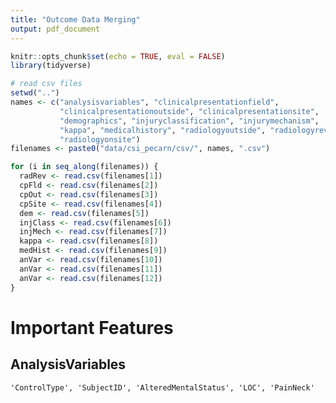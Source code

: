```yaml
---
title: "Outcome Data Merging"
output: pdf_document
---
```


```r
knitr::opts_chunk$set(echo = TRUE, eval = FALSE)
library(tidyverse)
```





```r
# read csv files
setwd("..")
names <- c("analysisvariables", "clinicalpresentationfield", 
           "clinicalpresentationoutside", "clinicalpresentationsite",
           "demographics", "injuryclassification", "injurymechanism",
           "kappa", "medicalhistory", "radiologyoutside", "radiologyreview",
           "radiologyonsite")
filenames <- paste0("data/csi_pecarn/csv/", names, ".csv")

for (i in seq_along(filenames)) {
  radRev <- read.csv(filenames[1])
  cpFld <- read.csv(filenames[2])
  cpOut <- read.csv(filenames[3])
  cpSite <- read.csv(filenames[4])
  dem <- read.csv(filenames[5])
  injClass <- read.csv(filenames[6])
  injMech <- read.csv(filenames[7])
  kappa <- read.csv(filenames[8])
  medHist <- read.csv(filenames[9])
  anVar <- read.csv(filenames[10])
  anVar <- read.csv(filenames[11])
  anVar <- read.csv(filenames[12])
}
```



# Important Features

## AnalysisVariables

```
'ControlType', 'SubjectID', 'AlteredMentalStatus', 'LOC', 'PainNeck'
```








